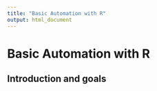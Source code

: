 ```yaml
---
title: "Basic Automation with R"
output: html_document
---
```

# Basic Automation with R

## Introduction and goals

